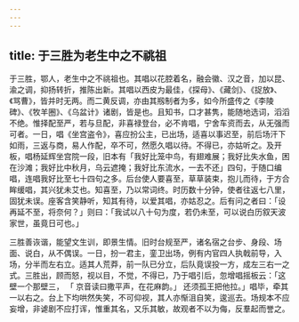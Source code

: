 ```yaml
---
---
---
```

title: 于三胜为老生中之不祧祖
---



于三胜，鄂人，老生中之不祧祖也。其唱以花腔着名，融会徽、汉之音，加以昆、渝之调，抑扬转折，推陈出新。其唱以西皮为最佳，《探母》、《藏剑》、《捉放》、《骂曹》，皆并时无两。而二黄反调，亦由其剏制者为多，如今所盛传之《李陵碑》、《牧羊圈》、《乌盆计》诸剧，皆是也。且知书，口才甚隽，能随地选词，滔滔不绝。惟择配至严，若与旦配，非喜禄登台，必不肯唱，宁舍车资而去，从无强而可者。一日，唱《坐宫盗令》，喜应扮公主，已出场，适喜以事迟至，前后场汗下如雨，三返与商，易人作配，卒不可，然愿久唱以待。不得已，亦姑听之。及开板，唱杨延辉坐宫院一段，旧本有「我好比笼中鸟，有翅难展；我好比失水鱼，困在沙滩；我好比中秋月，乌云遮掩；我好比东流水，一去不还」四句，于随口编唱，连唱我好比至七十四句之多。后台使人要喜至，草草装束，抱儿而待，于方合眸缓唱，其兴犹未艾也。知喜至，乃以常词终。时历数十分钟，使者往返七八里，固犹未误。座客含笑静听，知其有待，以爱其唱，亦姑忍之。后有问之者曰：「设再延不至，将奈何？」则曰：「我试以八十句为度，若仍未至，可以说白历叙天波家世，虽竟日可也。」

三胜善诙谐，能望文生训，即景生情。旧时台规至严，诸名宿之台步、身段、场面、说白，从不偶误。一日，扮一君主，銮卫出场，例有内官四人执戟前导，入场，分半而左右立。适其人荒莽，前一队已分立，后队竟误投一方，成左三右一之式。三胜出，顾而怒，视以目，不觉，不得已，乃于唱引后，忽增唱摇板云：「这壁一个那壁三， 「 京音读曰撒平声，在花麻韵。」 还须孤王把他拉。」唱毕，牵其一以右之。台上下均哄然失笑，不可仰视，其人亦惭沮自笑，逡巡去。场规本不应妄增，非谑剧不应打诨，惟重其名，又乐其敏，故观者不以为侮，反羣起而誉之。